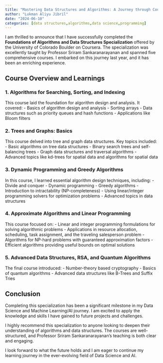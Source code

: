```yaml
---
title: "Mastering Data Structures and Algorithms: A Journey through Coursera’s Specialization by the University of Colorado Boulder"
author: "Lukman Aliyu Jibril"
date: "2024-06-10"
categories: [data structures,algorithms,data science,programming]
---
```


I am thrilled to announce that I have successfully completed the **Foundations of Algorithms and Data Structures Specialization** offered by the University of Colorado Boulder on Coursera. The specialization was excellently taught by Professor Sriram Sankaranarayanan and spanned five comprehensive courses. I embarked on this journey last year, and it has been an enriching experience.

## Course Overview and Learnings

### 1. Algorithms for Searching, Sorting, and Indexing

This course laid the foundation for algorithm design and analysis. It covered:
- Basics of algorithm design and analysis
- Sorting arrays
- Data structures such as priority queues and hash functions
- Applications like Bloom filters

### 2. Trees and Graphs: Basics

This course delved into tree and graph data structures. Key topics included:
- Basic algorithms on tree data structures
- Binary search trees and self-balancing trees
- Graph data structures and traversal algorithms
- Advanced topics like kd-trees for spatial data and algorithms for spatial data

### 3. Dynamic Programming and Greedy Algorithms

In this course, I learned essential algorithm design techniques, including:
- Divide and conquer
- Dynamic programming
- Greedy algorithms
- Introduction to intractability (NP-completeness)
- Using linear/integer programming solvers for optimization problems
- Advanced topics in data structures

### 4. Approximate Algorithms and Linear Programming

This course focused on:
- Linear and integer programming formulations for solving algorithmic problems
- Applications in resource allocation, scheduling, task assignment, and the traveling salesperson problem
- Algorithms for NP-hard problems with guaranteed approximation factors
- Efficient algorithms providing useful bounds on optimal solutions

### 5. Advanced Data Structures, RSA, and Quantum Algorithms

The final course introduced:
- Number-theory based cryptography
- Basics of quantum algorithms
- Advanced data structures like B-Trees and Suffix Tries

## Conclusion

Completing this specialization has been a significant milestone in my Data Science and Machine Learning/AI journey. I am excited to apply the knowledge and skills I have gained to future projects and challenges.

I highly recommend this specialization to anyone looking to deepen their understanding of algorithms and data structures. The courses are well-structured, and Professor Sriram Sankaranarayanan’s teaching is both clear and engaging.

I look forward to what the future holds and I am eager to continue my learning journey in the ever-evolving field of Data Science and AI.

